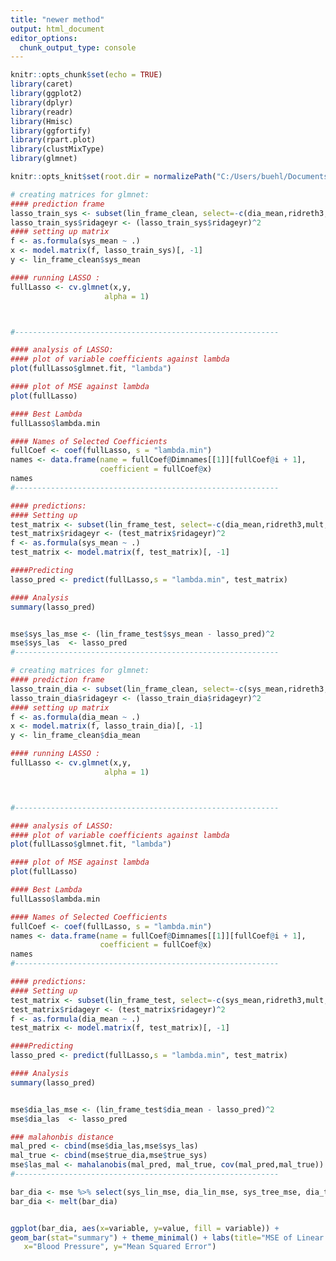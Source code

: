 ---
title: "newer method"
output: html_document
editor_options: 
  chunk_output_type: console
---

```{r setup, include=FALSE}
knitr::opts_chunk$set(echo = TRUE)
library(caret) 
library(ggplot2)
library(dplyr)
library(readr)
library(Hmisc)
library(ggfortify)
library(rpart.plot)
library(clustMixType)
library(glmnet)

knitr::opts_knit$set(root.dir = normalizePath("C:/Users/buehl/Documents/classes/senior-research"))
```

```{r}
# creating matrices for glmnet: 
#### prediction frame 
lasso_train_sys <- subset(lin_frame_clean, select=-c(dia_mean,ridreth3,mult))
lasso_train_sys$ridageyr <- (lasso_train_sys$ridageyr)^2
#### setting up matrix 
f <- as.formula(sys_mean ~ .)
x <- model.matrix(f, lasso_train_sys)[, -1]
y <- lin_frame_clean$sys_mean

#### running LASSO : 
fullLasso <- cv.glmnet(x,y, 
                     alpha = 1)



#-----------------------------------------------------------

#### analysis of LASSO: 
#### plot of variable coefficients against lambda
plot(fullLasso$glmnet.fit, "lambda")

#### plot of MSE against lambda 
plot(fullLasso)

#### Best Lambda
fullLasso$lambda.min

#### Names of Selected Coefficients
fullCoef <- coef(fullLasso, s = "lambda.min")
names <- data.frame(name = fullCoef@Dimnames[[1]][fullCoef@i + 1], 
                    coefficient = fullCoef@x)
names
#-----------------------------------------------------------

#### predictions: 
#### Setting up 
test_matrix <- subset(lin_frame_test, select=-c(dia_mean,ridreth3,mult,id,cluster))
test_matrix$ridageyr <- (test_matrix$ridageyr)^2
f <- as.formula(sys_mean ~ .)
test_matrix <- model.matrix(f, test_matrix)[, -1]

####Predicting 
lasso_pred <- predict(fullLasso,s = "lambda.min", test_matrix)

#### Analysis 
summary(lasso_pred)


mse$sys_las_mse <- (lin_frame_test$sys_mean - lasso_pred)^2
mse$sys_las  <- lasso_pred
#-----------------------------------------------------------
```


```{r}
# creating matrices for glmnet: 
#### prediction frame 
lasso_train_dia <- subset(lin_frame_clean, select=-c(sys_mean,ridreth3,mult))
lasso_train_dia$ridageyr <- (lasso_train_dia$ridageyr)^2
#### setting up matrix 
f <- as.formula(dia_mean ~ .)
x <- model.matrix(f, lasso_train_dia)[, -1]
y <- lin_frame_clean$dia_mean

#### running LASSO : 
fullLasso <- cv.glmnet(x,y, 
                     alpha = 1)



#-----------------------------------------------------------

#### analysis of LASSO: 
#### plot of variable coefficients against lambda
plot(fullLasso$glmnet.fit, "lambda")

#### plot of MSE against lambda 
plot(fullLasso)

#### Best Lambda
fullLasso$lambda.min

#### Names of Selected Coefficients
fullCoef <- coef(fullLasso, s = "lambda.min")
names <- data.frame(name = fullCoef@Dimnames[[1]][fullCoef@i + 1], 
                    coefficient = fullCoef@x)
names
#-----------------------------------------------------------

#### predictions: 
#### Setting up 
test_matrix <- subset(lin_frame_test, select=-c(sys_mean,ridreth3,mult,id,cluster))
test_matrix$ridageyr <- (test_matrix$ridageyr)^2
f <- as.formula(dia_mean ~ .)
test_matrix <- model.matrix(f, test_matrix)[, -1]

####Predicting 
lasso_pred <- predict(fullLasso,s = "lambda.min", test_matrix)

#### Analysis 
summary(lasso_pred)


mse$dia_las_mse <- (lin_frame_test$dia_mean - lasso_pred)^2
mse$dia_las  <- lasso_pred

### malahonbis distance 
mal_pred <- cbind(mse$dia_las,mse$sys_las)
mal_true <- cbind(mse$true_dia,mse$true_sys)
mse$las_mal <- mahalanobis(mal_pred, mal_true, cov(mal_pred,mal_true))
#-----------------------------------------------------------
```

```{r}
bar_dia <- mse %>% select(sys_lin_mse, dia_lin_mse, sys_tree_mse, dia_tree_mse, btree_sys_mse, btree_dia_mse,sys_las_mse, dia_las_mse) %>% summarise(lin_sys_mse = mean(sys_lin_mse), lin_dia_mse = mean(dia_lin_mse), tree_sys_mse = mean(sys_tree_mse), tree_dia_mse = mean(dia_tree_mse), btree_sys_mse = mean(btree_sys_mse), btree_dia_mse = mean(btree_dia_mse), sys_lass_mse = mean(sys_las_mse), dia_las_mse = mean(dia_las_mse))
bar_dia <- melt(bar_dia)


ggplot(bar_dia, aes(x=variable, y=value, fill = variable)) +
geom_bar(stat="summary") + theme_minimal() + labs(title="MSE of Linear Regression Prediction for Systolic and Diastolic Blood Pressure", 
   x="Blood Pressure", y="Mean Squared Error")
```


